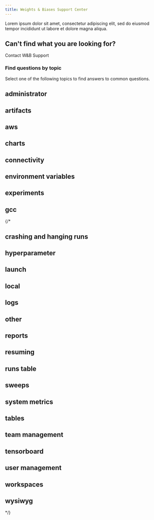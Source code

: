 ```yaml
---
title: Weights & Biases Support Center
---
```



Lorem ipsum dolor sit amet, consectetur adipiscing elit,
sed do eiusmod tempor incididunt ut labore et dolore magna aliqua.

<TopicGrid>
  <TopicCard
    title="Frequently Asked Questions"
    backgroundImage="/images/wandb_slide.png"
    docPages={[
      { title: "1. How do I initialize a run?", link: "access_api_controlled" },
      { title: "2. How do I authenticate?", link: "authenticate_api.md" },
      { title: "3. How do I set up rate limiting?", link: "rate_limiting.md" },
      { title: "4. How do I version my API?", link: "api_versioning.md" },
      { title: "5. How do I log metrics?", link: "api_endpoints.md" },
    ]}
  />
</TopicGrid>


  <Card href="" className="card-white card-image wandb-slide-image card-image-text-white">
    <h2>Can't find what you are looking for?</h2>
    <p>Contact W&B Support</p>
  </Card>

### Find questions by topic

Select one of the following topics to find answers to common questions.

<div className="card-container">
  <Card href="index_administrator" className="card-white">
    <h2>administrator</h2>
  </Card>

  <Card href="index_artifacts" className="card-white">
    <h2>artifacts</h2>
  </Card>
</div>

<div className="card-container">
  <Card href="index_aws" className="card-white">
    <h2>aws</h2>
  </Card>
  <Card href="index_charts" className="card-white">
    <h2>charts</h2>
  </Card>
</div>

<div className="card-container">
  <Card href="index_connectivity" className="card-white">
    <h2>connectivity</h2>
  </Card>
  <Card href="index_environment variables" className="card-white">
    <h2>environment variables</h2>
  </Card>
</div>



<div className="card-container">
<Card href="index_experiments" className="card-white">
  <h2>experiments</h2>
</Card>
<Card href="index_gcc" className="card-white">
  <h2>gcc</h2>
</Card>
</div>
{/* 
<Card href="index_crashing and hanging runs" className="card-white">
  <h2>crashing and hanging runs</h2>
</Card>

<Card href="index_hyperparameter" className="card-white">
  <h2>hyperparameter</h2>
</Card>
<Card href="index_launch" className="card-white">
  <h2>launch</h2>
</Card>
<Card href="index_local" className="card-white">
  <h2>local</h2>
</Card>
<Card href="index_logs" className="card-white">
  <h2>logs</h2>
</Card>
<Card href="index_other" className="card-white">
  <h2>other</h2>
</Card>
<Card href="index_reports" className="card-white">
  <h2>reports</h2>
</Card>
<Card href="index_resuming" className="card-white">
  <h2>resuming</h2>
</Card>
<Card href="index_runs table" className="card-white">
  <h2>runs table</h2>
</Card>
<Card href="index_sweeps" className="card-white">
  <h2>sweeps</h2>
</Card>
<Card href="index_system metrics" className="card-white">
  <h2>system metrics</h2>
</Card>
<Card href="index_tables" className="card-white">
  <h2>tables</h2>
</Card>
<Card href="index_team management" className="card-white">
  <h2>team management</h2>
</Card>
<Card href="index_tensorboard" className="card-white">
  <h2>tensorboard</h2>
</Card>
<Card href="index_user management" className="card-white">
  <h2>user management</h2>
</Card>
<Card href="index_workspaces" className="card-white">
  <h2>workspaces</h2>
</Card>
<Card href="index_wysiwyg" className="card-white">
  <h2>wysiwyg</h2>
</Card> */}

